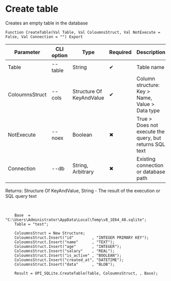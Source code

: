 ﻿---
sidebar_position: 1
---


# Create table
 Creates an empty table in the database



`Function CreateTable(Val Table, Val ColoumnsStruct, Val NotExecute = False, Val Connection = "") Export`

  | Parameter | CLI option | Type | Required | Description |
  |-|-|-|-|-|
  | Table | --table | String | &#x2714; | Table name |
  | ColoumnsStruct | --cols | Structure Of KeyAndValue | &#x2714; | Column structure: Key > Name, Value > Data type |
  | NotExecute | --noex | Boolean | &#x2716; | True > Does not execute the query, but returns SQL text |
  | Connection | --db | String, Arbitrary | &#x2716; | Existing connection or database path |

  
  Returns:  Structure Of KeyAndValue, String - The result of the execution or SQL query text

<br/>




```bsl title="1C:Enterprise/OneScript code example"
    Base  = "C:\Users\Administrator\AppData\Local\Temp\v8_1E64_48.sqlite";
    Table = "test";

    ColoumnsStruct = New Structure;
    ColoumnsStruct.Insert("id"        , "INTEGER PRIMARY KEY");
    ColoumnsStruct.Insert("name"      , "TEXT");
    ColoumnsStruct.Insert("age"       , "INTEGER");
    ColoumnsStruct.Insert("salary"    , "REAL");
    ColoumnsStruct.Insert("is_active" , "BOOLEAN");
    ColoumnsStruct.Insert("created_at", "DATETIME");
    ColoumnsStruct.Insert("data"      , "BLOB");

    Result = OPI_SQLite.CreateTable(Table, ColoumnsStruct, , Base);
```
 




